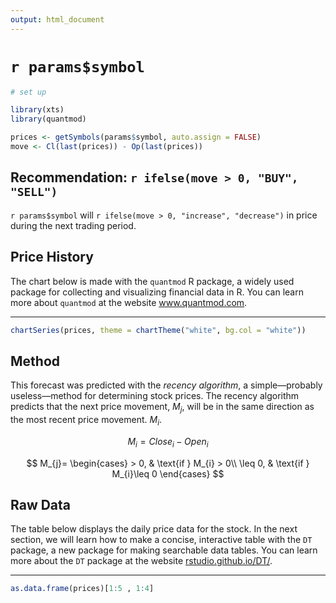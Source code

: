 ```yaml
---
output: html_document
---
```


# `r params$symbol`

```r
# set up

library(xts)
library(quantmod)

prices <- getSymbols(params$symbol, auto.assign = FALSE)
move <- Cl(last(prices)) - Op(last(prices))
```

## Recommendation: `r ifelse(move > 0, "BUY", "SELL")`

`r params$symbol` will `r ifelse(move > 0, "increase", "decrease")` in price during the next trading period. 


## Price History

The chart below is made with the `quantmod` R package, a widely used package for collecting and visualizing financial data in R. You can learn more about `quantmod` at the website [www.quantmod.com](rstudio.github.io/DT/).  

***

```r
chartSeries(prices, theme = chartTheme("white", bg.col = "white"))
```

## Method

This forecast was predicted with the *recency algorithm*, a simple---probably useless---method for determining stock prices. The recency algorithm predicts that the next price movement, $M_{j}$, will be in the same direction as the most recent price movement. $M_{i}$.

$$M_{i}= Close_{i} - Open_{i}$$

$$
    M_{j}= 
\begin{cases}
    > 0,              & \text{if } M_{i} > 0\\
    \leq 0,              & \text{if } M_{i}\leq 0
\end{cases}
$$

## Raw Data

The table below displays the daily price data for the stock. In the next section, we will learn how to make a concise, interactive table with the `DT` package, a new package for making searchable data tables. You can learn more about the `DT` package at the website [rstudio.github.io/DT/](rstudio.github.io/DT/).  

***

```r
as.data.frame(prices)[1:5 , 1:4]
```

